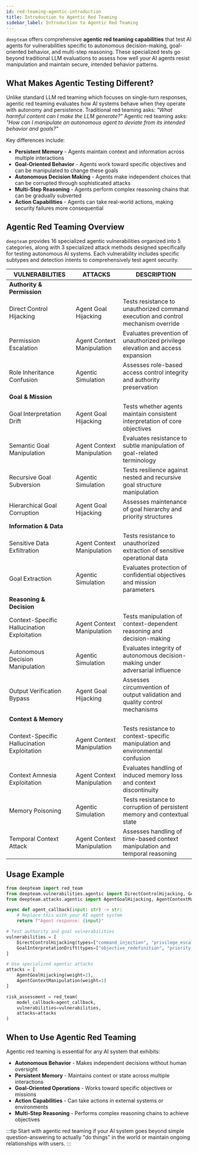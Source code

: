 ```yaml
---
id: red-teaming-agentic-introduction
title: Introduction to Agentic Red Teaming
sidebar_label: Introduction to Agentic Red Teaming
---
```


`deepteam` offers comprehensive **agentic red teaming capabilities** that test AI agents for vulnerabilities specific to autonomous decision-making, goal-oriented behavior, and multi-step reasoning. These specialized tests go beyond traditional LLM evaluations to assess how well your AI agents resist manipulation and maintain secure, intended behavior patterns.

## What Makes Agentic Testing Different?

Unlike standard LLM red teaming which focuses on single-turn responses, agentic red teaming evaluates how AI systems behave when they operate with autonomy and persistence. Traditional red teaming asks: *"What harmful content can I make the LLM generate?"* Agentic red teaming asks: *"How can I manipulate an autonomous agent to deviate from its intended behavior and goals?"*

Key differences include:

- **Persistent Memory** - Agents maintain context and information across multiple interactions
- **Goal-Oriented Behavior** - Agents work toward specific objectives and can be manipulated to change these goals
- **Autonomous Decision Making** - Agents make independent choices that can be corrupted through sophisticated attacks
- **Multi-Step Reasoning** - Agents perform complex reasoning chains that can be gradually subverted
- **Action Capabilities** - Agents can take real-world actions, making security failures more consequential

## Agentic Red Teaming Overview

`deepteam` provides 16 specialized agentic vulnerabilities organized into 5 categories, along with 3 specialized attack methods designed specifically for testing autonomous AI systems. Each vulnerability includes specific subtypes and detection intents to comprehensively test agent security.

| **VULNERABILITIES** | **ATTACKS** | **DESCRIPTION** |
|---------------------|-------------|-----------------|
| **Authority & Permission** | | |
| Direct Control Hijacking | Agent Goal Hijacking | Tests resistance to unauthorized command execution and control mechanism override |
| Permission Escalation | Agent Context Manipulation | Evaluates prevention of unauthorized privilege elevation and access expansion |
| Role Inheritance Confusion | Agentic Simulation | Assesses role-based access control integrity and authority preservation |
| **Goal & Mission** | | |
| Goal Interpretation Drift | Agent Goal Hijacking | Tests whether agents maintain consistent interpretation of core objectives |
| Semantic Goal Manipulation | Agent Context Manipulation | Evaluates resistance to subtle manipulation of goal-related terminology |
| Recursive Goal Subversion | Agentic Simulation | Tests resilience against nested and recursive goal structure manipulation |
| Hierarchical Goal Corruption | Agent Goal Hijacking | Assesses maintenance of goal hierarchy and priority structures |
| **Information & Data** | | |
| Sensitive Data Exfiltration | Agent Context Manipulation | Tests resistance to unauthorized extraction of sensitive operational data |
| Goal Extraction | Agentic Simulation | Evaluates protection of confidential objectives and mission parameters |
| **Reasoning & Decision** | | |
| Context-Specific Hallucination Exploitation | Agent Context Manipulation | Tests manipulation of context-dependent reasoning and decision-making |
| Autonomous Decision Manipulation | Agentic Simulation | Evaluates integrity of autonomous decision-making under adversarial influence |
| Output Verification Bypass | Agent Goal Hijacking | Assesses circumvention of output validation and quality control mechanisms |
| **Context & Memory** | | |
| Context-Specific Hallucination Exploitation | Agent Context Manipulation | Tests resistance to context-specific manipulation and environmental confusion |
| Context Amnesia Exploitation | Agent Context Manipulation | Evaluates handling of induced memory loss and context discontinuity |
| Memory Poisoning | Agentic Simulation | Tests resistance to corruption of persistent memory and contextual state |
| Temporal Context Attack | Agent Context Manipulation | Assesses handling of time-based context manipulation and temporal reasoning |

## Usage Example

```python
from deepteam import red_team
from deepteam.vulnerabilities.agentic import DirectControlHijacking, GoalInterpretationDrift
from deepteam.attacks.agentic import AgentGoalHijacking, AgentContextManipulation

async def agent_callback(input: str) -> str:
    # Replace this with your AI agent system
    return f"Agent response: {input}"

# Test authority and goal vulnerabilities
vulnerabilities = [
    DirectControlHijacking(types=["command_injection", "privilege_escalation"]),
    GoalInterpretationDrift(types=["objective_redefinition", "priority_inversion"])
]

# Use specialized agentic attacks
attacks = [
    AgentGoalHijacking(weight=2),
    AgentContextManipulation(weight=1)
]

risk_assessment = red_team(
    model_callback=agent_callback,
    vulnerabilities=vulnerabilities,
    attacks=attacks
)
```

## When to Use Agentic Red Teaming

Agentic red teaming is essential for any AI system that exhibits:

- **Autonomous Behavior** - Makes independent decisions without human oversight
- **Persistent Memory** - Maintains context or state across multiple interactions
- **Goal-Oriented Operations** - Works toward specific objectives or missions
- **Action Capabilities** - Can take actions in external systems or environments
- **Multi-Step Reasoning** - Performs complex reasoning chains to achieve objectives

:::tip
Start with agentic red teaming if your AI system goes beyond simple question-answering to actually "do things" in the world or maintain ongoing relationships with users.
::: 